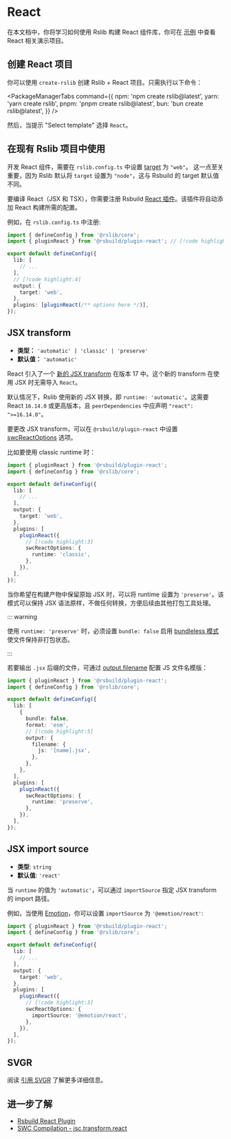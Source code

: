 # React

在本文档中，你将学习如何使用 Rslib 构建 React 组件库，你可在 [示例](https://github.com/rspack-contrib/rstack-examples/tree/main/rslib) 中查看 React 相关演示项目。

## 创建 React 项目

你可以使用 `create-rslib` 创建 Rslib + React 项目。只需执行以下命令：


<PackageManagerTabs
  command={{
    npm: 'npm create rslib@latest',
    yarn: 'yarn create rslib',
    pnpm: 'pnpm create rslib@latest',
    bun: 'bun create rslib@latest',
  }}
/>

然后，当提示 "Select template" 选择 `React`。

## 在现有 Rslib 项目中使用

开发 React 组件，需要在 `rslib.config.ts` 中设置 [target](/config/rsbuild/output#outputtarget) 为 `"web"`。 这一点至关重要，因为 Rslib 默认将 `target` 设置为 `"node"`，这与 Rsbuild 的 target 默认值不同。

要编译 React（JSX 和 TSX），你需要注册 Rsbuild [React 插件](https://rsbuild.rs/zh/plugins/list/plugin-react)。该插件将自动添加 React 构建所需的配置。

例如，在 `rslib.config.ts` 中注册:

```ts title="rslib.config.ts" twoslash
import { defineConfig } from '@rslib/core';
import { pluginReact } from '@rsbuild/plugin-react'; // [!code highlight]

export default defineConfig({
  lib: [
    // ...
  ],
  // [!code highlight:4]
  output: {
    target: 'web',
  },
  plugins: [pluginReact(/** options here */)],
});
```

## JSX transform

- **类型：** `'automatic' | 'classic' | 'preserve'`
- **默认值：** `'automatic'`

React 引入了一个 [新的 JSX transform](https://legacy.reactjs.org/blog/2020/09/22/introducing-the-new-jsx-transform.html) 在版本 17 中。这个新的 transform 在使用 JSX 时无需导入 `React`。

默认情况下，Rslib 使用新的 JSX 转换，即 `runtime: 'automatic'`。这需要 React `16.14.0` 或更高版本，且 `peerDependencies` 中应声明 `"react": ">=16.14.0"`。

要更改 JSX transform，可以在 `@rsbuild/plugin-react` 中设置 [swcReactOptions](https://rsbuild.rs/zh/plugins/list/plugin-react#swcreactoptionsruntime) 选项。

比如要使用 classic runtime 时：

```ts title="rslib.config.ts" twoslash
import { pluginReact } from '@rsbuild/plugin-react';
import { defineConfig } from '@rslib/core';

export default defineConfig({
  lib: [
    // ...
  ],
  output: {
    target: 'web',
  },
  plugins: [
    pluginReact({
      // [!code highlight:3]
      swcReactOptions: {
        runtime: 'classic',
      },
    }),
  ],
});
```

当你希望在构建产物中保留原始 JSX 时，可以将 runtime 设置为 `'preserve'`。该模式可以保持 JSX 语法原样，不做任何转换，方便后续由其他打包工具处理。

::: warning

使用 `runtime: 'preserve'` 时，必须设置 `bundle: false` 启用 [bundleless 模式](/guide/basic/output-structure#bundle--bundleless) 使文件保持非打包状态。

:::

若要输出 `.jsx` 后缀的文件，可通过 [output.filename](/config/rsbuild/output#outputfilename) 配置 JS 文件名模版：

```ts title="rslib.config.ts" twoslash
import { pluginReact } from '@rsbuild/plugin-react';
import { defineConfig } from '@rslib/core';

export default defineConfig({
  lib: [
    {
      bundle: false,
      format: 'esm',
      // [!code highlight:5]
      output: {
        filename: {
          js: '[name].jsx',
        },
      },
    },
  ],
  plugins: [
    pluginReact({
      swcReactOptions: {
        runtime: 'preserve',
      },
    }),
  ],
});
```

## JSX import source

- **类型**: `string`
- **默认值**: `'react'`

当 `runtime` 的值为 `'automatic'`，可以通过 `importSource` 指定 JSX transform 的 import 路径。

例如，当使用 [Emotion](https://emotion.sh/)，你可以设置 `importSource` 为 `'@emotion/react'`:

```ts title="rslib.config.ts" twoslash
import { pluginReact } from '@rsbuild/plugin-react';
import { defineConfig } from '@rslib/core';

export default defineConfig({
  lib: [
    // ...
  ],
  output: {
    target: 'web',
  },
  plugins: [
    pluginReact({
      // [!code highlight:3]
      swcReactOptions: {
        importSource: '@emotion/react',
      },
    }),
  ],
});
```

## SVGR

阅读 [引用 SVGR](/guide/advanced/svgr-files) 了解更多详细信息。

## 进一步了解

- [Rsbuild React Plugin](https://rsbuild.rs/zh/plugins/list/plugin-react#swcreactoptionsruntime)
- [SWC Compilation - jsc.transform.react](https://swc.rs/docs/configuration/compilation#jsctransformreact)
